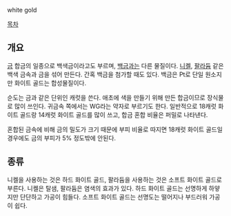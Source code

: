 white gold

[[목차]]

== 개요 ==
[[금]] 합금의 일종으로 백색금이라고도 부르며, [[백금]]과는 다른 물질이다. [[니켈]], [[팔라듐]] 같은 백색 금속과 금을 섞어 만든다. 간혹 백금을 첨가할 때도 있다. 백금은 Pt로 단일 원소지만 화이트 골드는 합성물질이다. 

순도는 금과 같은 단위인 캐럿을 쓴다. 애초에 색을 만들기 위해 만든 합금이므로 장식물로 많이 쓰인다. 귀금속 쪽에서는 WG라는 약자로 부르기도 한다. 일반적으로 18캐럿 화이트 골드랑 14캐럿 화이트 골드를 많이 쓰고, 합금 혼합 비율은 퍼밀로 나타낸다. 

혼합된 금속에 비해 금의 밀도가 크기 때문에 부피 비율로 따지면 18캐럿 화이트 골드일 경우에도 금의 부피가 5% 정도밖에 안된다.

== 종류 ==
니켈을 사용하는 것은 하드 화이트 골드, 팔라듐을 사용하는 것은 소프트 화이트 골드로 부른다. 니켈은 탈샘, 팔라듐은 염색의 효과가 있다. 하드 화이트 골드는 선명하게 하얗지만 단단하고 가공이 힘들다. 소프트 화이트 골드는 선명도는 떨어지나 부드러워 가공이 쉽다.
